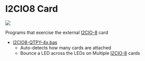 = I2CIO8 Card =

<img src="http://land-boards.com/blwiki/images/8/8f/I2CIO-8_X2-6000-720px.jpg"></img>

Programs that exercise the external [http://land-boards.com/blwiki/index.php?title=I2CIO-8 I2CIO-8] card

* [https://github.com/land-boards/QT-Py/blob/main/MMBASIC/SD_Card/lbcards/I2CIO8/I2CIO8-QTPY-4x.bas I2CIO8-QTPY-4x.bas]
** Auto-detects how many cards are attached
** Bounce a LED across the LEDs on Multiple [http://land-boards.com/blwiki/index.php?title=I2CIO-8 I2CIO-8] cards
